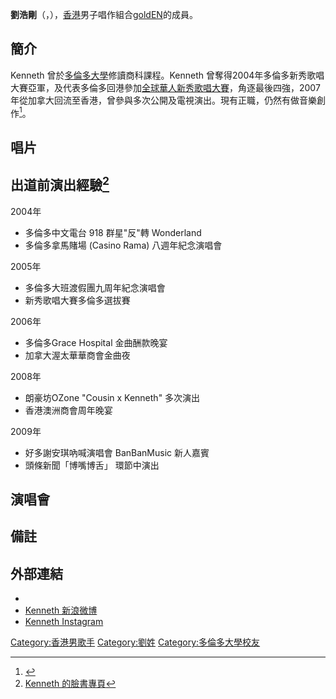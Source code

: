 {{Expand|time=2015-1-1T17:15:16+00:00 }}
'''劉浩剛'''（{{lang-en|'''Kenneth Lau'''}}，{{bd||10月29日||||catIdx=F劉}}），[[香港|香港]]男子唱作組合[[goldEN_(組合)|goldEN]]的成員。

==簡介==
Kenneth 曾於[[多倫多大學|多倫多大學]]修讀商科課程。Kenneth 曾奪得2004年多倫多新秀歌唱大賽亞軍，及代表多倫多回港參加[[全球華人新秀歌唱大賽|全球華人新秀歌唱大賽]]，角逐最後四強，2007年從加拿大回流至香港，曾參與多次公開及電視演出。現有正職，仍然有做音樂創作<ref>{{Cite web |url=http://www.gold-typhoon.com.cn/hk/artists/hongkong/golden.html |title=金牌大風藝人 |accessdate=2015-01-03 |archive-date=2016-11-07 |archive-url=https://web.archive.org/web/20161107092832/http://www.gold-typhoon.com.cn/hk/artists/hongkong/golden.html |dead-url=yes }}</ref>。

== 唱片 ==
{{main|goldEN (組合)#專輯}}

== 出道前演出經驗<ref>[https://www.facebook.com/pages/Kenneth-Lau/84067324349?fref=ts Kenneth 的臉書專頁]</ref> ==
2004年
*多倫多中文電台 918 群星"反"轉 Wonderland
*多倫多拿馬賭場 (Casino Rama) 八週年紀念演唱會

2005年 
*多倫多大班渡假團九周年紀念演唱會
*新秀歌唱大賽多倫多選拔賽

2006年 
*多倫多Grace Hospital 金曲酬款晚宴
*加拿大渥太華華商會金曲夜

2008年 
*朗豪坊OZone "Cousin x Kenneth" 多次演出
*香港澳洲商會周年晚宴

2009年
*好多謝安琪吶喊演唱會 BanBanMusic 新人嘉賓
*頭條新聞「博嘴博舌」 環節中演出

== 演唱會 ==
{{main|goldEN (組合)#演唱會}}

== 備註 ==
{{reflist}}

==外部連結==
<!-- ------ 請注意 -----
非官方成立的歌迷/影迷/支援者網站、網頁、部落格、論壇等的連結，以及YouTube、Google Video之類的影像連結並不適合放在維基百科條目裡，請參考「Wikipedia:不適合維基百科的文章」。 -->
*{{facebook|Kenneth-Lau}}
*[http://www.weibo.com/u/2106893704 Kenneth 新浪微博]
*[http://instagram.com/goldEN_kenneth Kenneth Instagram] {{Wayback|url=http://instagram.com/goldEN_kenneth |date=20170116185311 }}
<!-- ------ 請注意 -----
非官方成立的歌迷/影迷/支援者網站、網頁、部落格、論壇等的連結，以及YouTube、Google Video之類的影像連結並不適合放在維基百科條目裡，請參考「Wikipedia:不適合維基百科的文章」。 -->


[[Category:香港男歌手|Category:香港男歌手]]
[[Category:劉姓|Category:劉姓]]
[[Category:多倫多大學校友|Category:多倫多大學校友]]